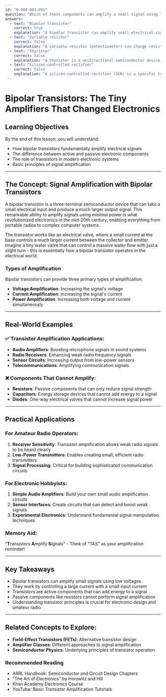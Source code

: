```yaml
---
id: "B-004-003-001"
question: "Which of these components can amplify a small signal using low voltages?"
answers:
  - text: "Bipolar transistor"
    correct: true
    explanation: "A bipolar transistor can amplify small electrical signals using low voltages by controlling the flow of current between its collector and emitter based on a small input current at the base. This fundamental property makes bipolar transistors crucial in electronic amplification, allowing weak signals (like those from microphones or radio receivers) to be boosted with minimal power consumption."
  - text: "Variable resistor"
    correct: false
    explanation: "A variable resistor (potentiometer) can change resistance but cannot actively amplify a signal. It can attenuate (reduce) a signal by changing its resistance, but it cannot increase the signal's power or voltage. Amplification requires an active component that can add energy to the signal, which a passive variable resistor cannot do."
  - text: "Thyristor"
    correct: false
    explanation: "A thyristor is a unidirectional semiconductor device that acts like a switch, turning on when a specific voltage is applied and remaining on until the current drops below a holding current. It does not have the ability to amplify small signals. Thyristors are typically used for power control and switching applications, not signal amplification."
  - text: "Silicon-controlled rectifier"
    correct: false
    explanation: "A silicon-controlled rectifier (SCR) is a specific type of thyristor used for power control in high-current applications. Like other thyristors, it acts as a switch rather than an amplifier. It can control large amounts of power, but it cannot take a small signal and increase its amplitude or power, which is the definition of signal amplification."
---
```


# Bipolar Transistors: The Tiny Amplifiers That Changed Electronics

## Learning Objectives
By the end of this lesson, you will understand:
- How bipolar transistors fundamentally amplify electrical signals
- The difference between active and passive electronic components
- The role of transistors in modern electronic systems
- Basic principles of signal amplification

---

## The Concept: Signal Amplification with Bipolar Transistors

A bipolar transistor is a three-terminal semiconductor device that can take a small electrical input and produce a much larger output signal. This remarkable ability to amplify signals using minimal power is what revolutionized electronics in the mid-20th century, enabling everything from portable radios to complex computer systems.

The transistor works like an electrical valve, where a small current at the base controls a much larger current between the collector and emitter. Imagine a tiny water valve that can control a massive water flow with just a slight turn - this is essentially how a bipolar transistor operates in the electrical world.

### Types of Amplification

Bipolar transistors can provide three primary types of amplification:
- **Voltage Amplification**: Increasing the signal's voltage
- **Current Amplification**: Increasing the signal's current
- **Power Amplification**: Increasing both voltage and current simultaneously

---

## Real-World Examples

### ✅ Transistor Amplification Applications:
- **Audio Amplifiers**: Boosting microphone signals in sound systems
- **Radio Receivers**: Enhancing weak radio frequency signals
- **Sensor Circuits**: Increasing output from low-power sensors
- **Telecommunications**: Amplifying communication signals

### ❌ Components That Cannot Amplify:
- **Resistors**: Passive components that can only reduce signal strength
- **Capacitors**: Energy storage devices that cannot add energy to a signal
- **Diodes**: One-way electrical valves that cannot increase signal power

---

## Practical Applications

### For Amateur Radio Operators:
1. **Receiver Sensitivity**: Transistor amplification allows weak radio signals to be heard clearly
2. **Low-Power Transmitters**: Enables creating small, efficient radio transmitters
3. **Signal Processing**: Critical for building sophisticated communication circuits

### For Electronic Hobbyists:
1. **Simple Audio Amplifiers**: Build your own small audio amplification circuits
2. **Sensor Interfaces**: Create circuits that can detect and boost weak signals
3. **Experimental Electronics**: Understand fundamental signal manipulation techniques

### Memory Aid:
"**T**ransistors **A**mplify **S**ignals" - Think of "TAS" as your amplification reminder!

---

## Key Takeaways

- Bipolar transistors can amplify small signals using low voltages
- They work by controlling a large current with a small input current
- Transistors are active components that can add energy to a signal
- Passive components like resistors cannot perform signal amplification
- Understanding transistor principles is crucial for electronic design and amateur radio

---

## Related Concepts to Explore:
- **Field-Effect Transistors (FETs)**: Alternative transistor design
- **Amplifier Classes**: Different approaches to signal amplification
- **Semiconductor Physics**: Underlying principles of transistor operation

### Recommended Reading
- ARRL Handbook: Semiconductor and Circuit Design Chapters
- "The Art of Electronics" by Horowitz and Hill
- Khan Academy Electronics Course
- YouTube: Basic Transistor Amplification Tutorials